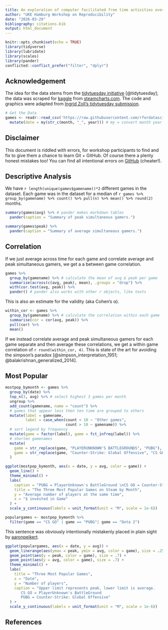 ```yaml
---
title: An exploration of computer facilitated free time activities over the last decade
author: "UKE Hamburg Workshop on Reproducibility"
date: "2026-03-29"
bibliography: citations.bib
output: html_document
---
```


```r
knitr::opts_chunk$set(echo = TRUE)
library(tidyverse)
library(lubridate)
library(scales)
library(pander)
conflicted::conflict_prefer("filter", "dplyr")
```

## Acknowledgement

The idea for the data stems from the [tidytuesday initiative](https://github.com/rfordatascience/tidytuesday/blob/master/data/2021/2021-03-16/readme.md) [@tidytuesday]; the data was scraped for [kaggle](https://thislinkdoesnotwork.error) from [steamcharts.com](https://steamcharts.com/).
The code and graphics were adapted from [Ingrid Zoll's tidytuesday submission](https://itlzoll.netlify.app/post/tidy-tuesday-march-16/).

```r
# Get the Data
games <- readr::read_csv('https://raw.githubusercontent.com/rfordatascience/tidytuesday/master/data/2021/2021-03-16/games.csv') %>% 
  mutate(date = my(str_c(month, "_", year))) # my = convert month year to date
```

## Disclaimer

This document is riddled with errors, for workshop participants to find and fix to give them a chance to learn Git + GitHub.
Of course there a plenty honest mistakes too!
You can find all intentional errors on [GitHub](https://github.com/aaronpeikert/repro-workshop/pull/1) (cheater!).

## Descriptive Analysis

We have `r length(unique(games$gamename))*2` different games in the dataset.
Each game was in the dataset for a median of `r games %>% group_by(gamename) %>% count() %>% pull(n) %>% mean() %>% round(2)` months.

```r
summary(games$avg) %>% # pander makes markdown tables
  pander(caption = "Summary of peak simultaneous gamers.")
```

```r
summary(games$peak) %>% 
  pander(caption = "Summary of average simultaneous gamers.")
```

## Correlation

If we just average across time for each game and correlate average and peak simultaneous gamers, we get a a between game correlation.

```r
games %>% 
  group_by(gamename) %>% # calculate the mean of avg & peak per game
  summarise(across(c(avg, peak), mean), .groups = "drop") %>% 
  with(cor.test(avg, peak)) %>% 
  pander() # pander also works with other r objects, like tests
```

This is also an estimate for the validity (aka Cohen's α).

```r
within_cor <- games %>% 
  group_by(gamename) %>% # calculate the correlation within each game
  summarise(cor = cor(avg, peak)) %>% 
  pull(cor) %>% 
  mean()
```

If we instead correlate average and peak simultaneous gamers for each game separate and then average these correlations, we get a within game correlation of `r round(within_cor, 4)`. This is state of the art for avoiding the simpson's paradox [@simpson_interpretation_1951; @balakrishnan_generalized_2014].

## Most Popular

```r
mostpop_bymonth <- games %>%
  group_by(date) %>%
  top_n(3, avg) %>% # select highest 3 games per month
  ungroup %>%
  add_count(gamename, name = "count") %>%
  # games that appear less then ten time are grouped to others
  mutate(label = gamename,
         label = case_when(count < 10 ~ "Other games",
                           count > 10 ~ gamename)) %>%
  # sort legend by frequency
  mutate(game = factor(label), game = fct_infreq(label)) %>%
  # shorten gamenames
  mutate(
    game = str_replace(game, "PLAYERUNKNOWN'S BATTLEGROUNDS", "PUBG"),
    game = str_replace(game, "Counter-Strike: Global Offensive", "CS GO")
  )
```

```r
ggplot(mostpop_bymonth, aes(x = date, y = avg, color = game)) +
  geom_line() +
  theme_minimal() +
  labs(
    caption = "PUBG = PlayerUnknown's BattleGround \nCS GO = Counter-Strike: Global Offensive",
    title = "The Three Most Popular Games on Steam by Month",
    y = "Average number of players at the same time",
    x = "$ invested in Game"
  ) +
  scale_y_continuous(labels = unit_format(unit = "M", scale = 1e-6))
```

```r
populargames <- mostpop_bymonth %>%
  filter(game == "CS GO" | game == "PUBG"| game == "Dota 2")
```

This sentence was obviously intentionally mistakenly placed in plain sight by [aaronpeikert](https://github.com/aaronpeikert/).

```r
ggplot(populargames, aes(x = date, y = avg)) +
  geom_linerange(aes(ymax = peak, ymin = avg, color = game), size = .25) +
  geom_point(aes(y = peak, color = game), size = .7) +
  geom_point(aes(y = avg, color = game), size = .7) +
  theme_minimal() +
  labs(
    title = "Three Most Popular Games",
    x = "Date",
    y = "Number of players",
    caption = "Upper limit represents peak, lower limit is average.
       CS GO = PlayerUnknown's BattleGround
       PUBG = Counter-Strike: Global Offensive"
  ) +
  scale_y_continuous(labels = unit_format(unit = "M", scale = 1e-6))
```

## References

